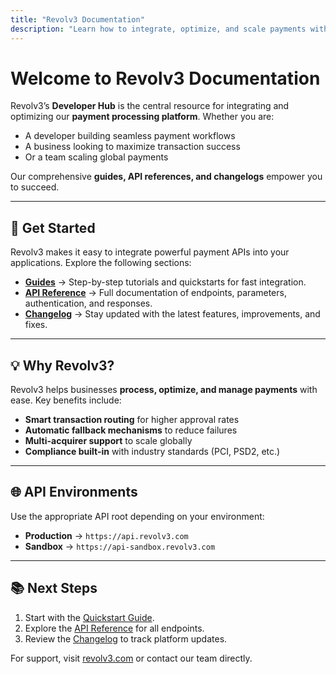 ```yaml
---
title: "Revolv3 Documentation"
description: "Learn how to integrate, optimize, and scale payments with Revolv3’s APIs. Access quickstart guides, API references, and changelogs to build seamless payment experiences."
---
```


# Welcome to Revolv3 Documentation

Revolv3’s **Developer Hub** is the central resource for integrating and optimizing our **payment processing platform**. Whether you are:

- A developer building seamless payment workflows  
- A business looking to maximize transaction success  
- Or a team scaling global payments  

Our comprehensive **guides, API references, and changelogs** empower you to succeed.

---

## 🚀 Get Started

Revolv3 makes it easy to integrate powerful payment APIs into your applications. Explore the following sections:

- [**Guides**](/guides) → Step-by-step tutorials and quickstarts for fast integration.  
- [**API Reference**](/api) → Full documentation of endpoints, parameters, authentication, and responses.  
- [**Changelog**](/changelog) → Stay updated with the latest features, improvements, and fixes.  

---

## 💡 Why Revolv3?

Revolv3 helps businesses **process, optimize, and manage payments** with ease. Key benefits include:

- **Smart transaction routing** for higher approval rates  
- **Automatic fallback mechanisms** to reduce failures  
- **Multi-acquirer support** to scale globally  
- **Compliance built-in** with industry standards (PCI, PSD2, etc.)  

---

## 🌐 API Environments

Use the appropriate API root depending on your environment:

- **Production** → `https://api.revolv3.com`  
- **Sandbox** → `https://api-sandbox.revolv3.com`  

---

## 📚 Next Steps

1. Start with the [Quickstart Guide](/guides/quickstart).  
2. Explore the [API Reference](/api) for all endpoints.  
3. Review the [Changelog](/changelog) to track platform updates.  

For support, visit [revolv3.com](https://revolv3.com) or contact our team directly.  


